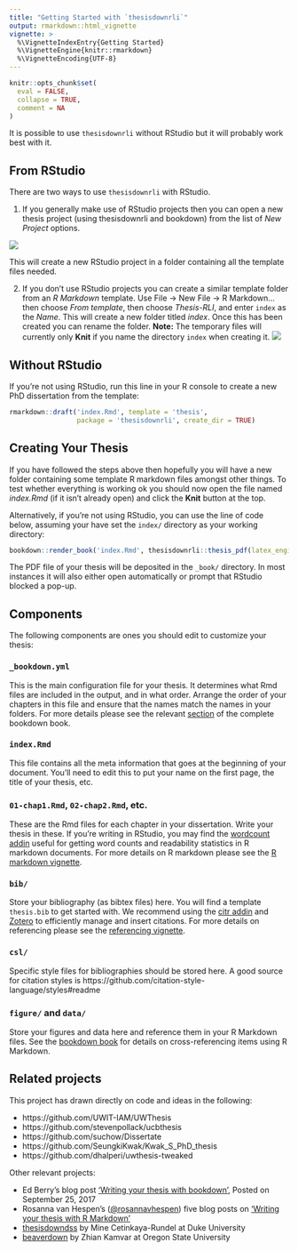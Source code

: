 ```yaml
---
title: "Getting Started with `thesisdownrli`"
output: rmarkdown::html_vignette
vignette: >
  %\VignetteIndexEntry{Getting Started}
  %\VignetteEngine{knitr::rmarkdown}
  %\VignetteEncoding{UTF-8}
---
```


```r
knitr::opts_chunk$set(
  eval = FALSE,
  collapse = TRUE,
  comment = NA
)
```

It is possible to use `thesisdownrli` without RStudio but it will probably work best with it. 

## From RStudio

There are two ways to use `thesisdownrli` with RStudio. 

1. If you generally make use of RStudio projects then you can open a new thesis project (using thesisdownrli and bookdown) from the list of *New Project* options. 

![](https://www.dropbox.com/s/7uz6hjewx1a19ux/Thesis-Project.png?raw=1)

This will create a new RStudio project in a folder containing all the template files needed. 

2. If you don't use RStudio projects you can create a similar template folder from an *R Markdown* template. Use File -> New File -> R Markdown... then choose *From template*, then choose *Thesis-RLI*, and enter `index` as the *Name*. This will create a new folder titled *index*. Once this has been created you can rename the folder. **Note:** The temporary files will currently only **Knit** if you name the directory `index` when creating it. 
![](https://www.dropbox.com/s/m2nndk8upnb9tqq/Thesis-Template.png?raw=1)

## Without RStudio

If you're not using RStudio, run this line in your R console to create a new PhD dissertation from the template:

```r
rmarkdown::draft('index.Rmd', template = 'thesis', 
                 package = 'thesisdownrli', create_dir = TRUE)
```

## Creating Your Thesis

If you have followed the steps above then hopefully you will have a new folder containing some template R markdown files amongst other things. To test whether everything is working ok you should now open the file named *index.Rmd* (if it isn't already open) and click the **Knit** button at the top. 

Alternatively, if you're not using RStudio, you can use the line of code below, assuming your have set the `index/` directory as your working directory:

```r
bookdown::render_book('index.Rmd', thesisdownrli::thesis_pdf(latex_engine = 'xelatex'))
```

The PDF file of your thesis will be deposited in the `_book/` directory. In most instances it will also either open automatically or prompt that RStudio blocked a pop-up.

## Components

The following components are ones you should edit to customize your thesis:

### `_bookdown.yml`

This is the main configuration file for your thesis. It determines what Rmd files are included in the output, and in what order. Arrange the order of your chapters in this file and ensure that the names match the names in your folders. For more details please see the relevant [section](https://bookdown.org/yihui/bookdown/configuration.html#configuration) of the complete bookdown book.

### `index.Rmd`

This file contains all the meta information that goes at the beginning of your
document. You'll need to edit this to put your name on the first page, the title of your thesis, etc.

### `01-chap1.Rmd`, `02-chap2.Rmd`, etc.

These are the Rmd files for each chapter in your dissertation. Write your thesis in these. If you're writing in RStudio, you may find the [wordcount addin](https://github.com/benmarwick/wordcountaddin) useful for getting word counts and readability statistics in R markdown documents. For more details on R markdown please see the [R markdown vignette](RMarkdown_Basics.html).

### `bib/`

Store your bibliography (as bibtex files) here. You will find a template `thesis.bib` to get started with. We recommend using the [citr addin](https://github.com/crsh/citr) and [Zotero](https://www.zotero.org/) to efficiently manage and insert citations. For more details on referencing please see the [referencing vignette](References.html).

### `csl/`

Specific style files for bibliographies should be stored here. A good source for
citation styles is https://github.com/citation-style-language/styles#readme

### `figure/` and `data/`

Store your figures and data here and reference them in your R Markdown files. See the [bookdown book](https://bookdown.org/yihui/bookdown/) for details on cross-referencing items using R Markdown.

## Related projects

This project has drawn directly on code and ideas in the following:

- https://github.com/UWIT-IAM/UWThesis
- https://github.com/stevenpollack/ucbthesis
- https://github.com/suchow/Dissertate
- https://github.com/SeungkiKwak/Kwak_S_PhD_thesis
- https://github.com/dhalperi/uwthesis-tweaked

Other relevant projects:

- Ed Berry's blog post ['Writing your thesis with bookdown'](https://eddjberry.netlify.com/post/writing-your-thesis-with-bookdown/), Posted on September 25, 2017
- Rosanna van Hespen's ([@rosannavhespen](https://twitter.com/rosannavhespen?lang=en)) five blog posts on ['Writing your thesis with R Markdown'](https://rosannavanhespenresearch.wordpress.com/2016/02/03/writing-your-thesis-with-r-markdown-1-getting-started/)
- [thesisdowndss](https://github.com/mine-cetinkaya-rundel/thesisdowndss) by Mine Cetinkaya-Rundel at Duke University
- [beaverdown](https://github.com/zkamvar/beaverdown) by Zhian Kamvar at Oregon State University
